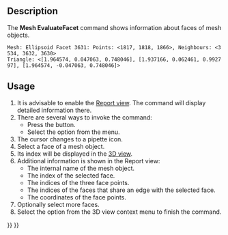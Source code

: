 <languages/>

{{Docnav
|[[Mesh_Evaluation|Evaluation]]
|[[Mesh_CurvatureInfo|CurvatureInfo]]
|[[Mesh_Workbench|Mesh]]
|IconL=Mesh_Evaluation.svg
|IconR=Mesh_CurvatureInfo.svg
|IconC=Workbench_Mesh.svg
}}

{{GuiCommand
|Name=Mesh EvaluateFacet
|MenuLocation=Meshes → Analyze → Face info
|Workbenches=[[Mesh_Workbench|Mesh]]
}}

==Description==

The '''Mesh EvaluateFacet''' command shows information about faces of mesh objects.

 Mesh: Ellipsoid Facet 3631: Points: <1817, 1818, 1866>, Neighbours: <3534, 3632, 3630>
 Triangle: <[1.964574, 0.047063, 0.748046], [1.937166, 0.062461, 0.992797], [1.964574, -0.047063, 0.748046]>
{{Caption|Example of the information displayed in the Report view}}

==Usage==

# It is advisable to enable the [[Report_view|Report view]]. The command will display detailed information there.
# There are several ways to invoke the command:
#* Press the {{Button|[[Image:Mesh_EvaluateFacet.svg|16px]] [[Mesh_EvaluateFacet|Face info]]}} button.
#* Select the {{MenuCommand|Meshes → Analyze → [[Image:Mesh_EvaluateFacet.svg|16px]] Face info}} option from the menu.
# The cursor changes to a pipette icon.
# Select a face of a mesh object.
# Its index will be displayed in the [[3D_view|3D view]].
# Additional information is shown in the Report view:
#* The internal name of the mesh object.
#* The index of the selected face.
#* The indices of the three face points.
#* The indices of the faces that share an edge with the selected face.
#* The coordinates of the face points.
# Optionally select more faces.
# Select the {{MenuCommand|Leave info mode}} option from the 3D view context menu to finish the command.


{{Docnav
|[[Mesh_Evaluation|Evaluation]]
|[[Mesh_CurvatureInfo|CurvatureInfo]]
|[[Mesh_Workbench|Mesh]]
|IconL=Mesh_Evaluation.svg
|IconR=Mesh_CurvatureInfo.svg
|IconC=Workbench_Mesh.svg
}}

{{Mesh Tools navi{{#translation:}}}}
{{Userdocnavi{{#translation:}}}}
{{clear}}